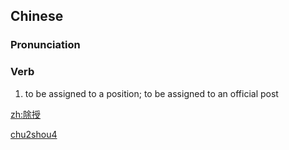 ==Chinese==
{{zh-forms}}

===Pronunciation===
{{zh-pron
|m=chúshòu
|cat=v
}}

===Verb===
{{zh-verb}}

# {{lb|zh|archaic}} to be assigned to a position; to be assigned to an official post

[[Category:Mandarin archaic terms|chu2shou4]]

[[zh:除授]]